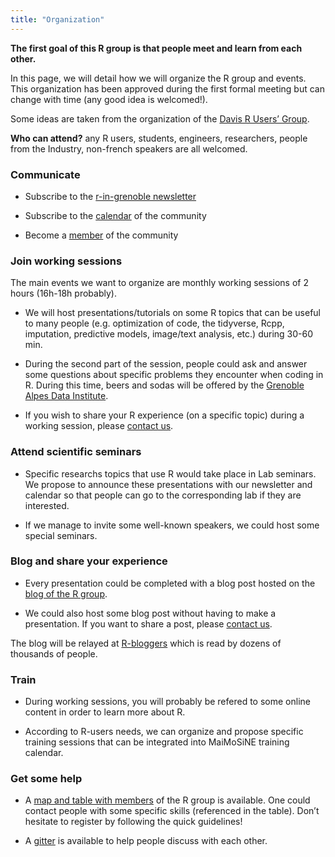 ```yaml
---
title: "Organization"
---
```


**The first goal of this R group is that people meet and learn from each other.**

In this page, we will detail how we will organize the R group and events. This organization has been approved during the first formal meeting but can change with time (any good idea is welcomed!).

Some ideas are taken from the organization of the [Davis R Users' Group](https://d-rug.github.io/).

**Who can attend?** any R users, students, engineers, researchers, people from the Industry, non-french speakers are all welcomed.

### Communicate

- Subscribe  to the [r-in-grenoble newsletter](https://listes.univ-grenoble-alpes.fr/sympa/subscribe/r-in-grenoble?previous_action=info)

- Subscribe to the [calendar](https://r-in-grenoble.github.io/calendar.html) of the community

- Become a [member](https://docs.google.com/spreadsheets/d/1qdG7PPlRCAU8L6Hhq1D2zT0q9LWDUzBfq7mIzz_6Dm8/edit?usp=sharing) of the community

### Join working sessions 

The main events we want to organize are monthly working sessions of 2 hours (16h-18h probably). 

- We will host presentations/tutorials on some R topics that can be useful to many people (e.g. optimization of code, the tidyverse, Rcpp, imputation, predictive models, image/text analysis, etc.) during 30-60 min.

- During the second part of the session, people could ask and answer some questions about specific problems they encounter when coding in R. During this time, beers and sodas will be offered by the [Grenoble Alpes Data Institute](https://data-institute.univ-grenoble-alpes.fr/).

- If you wish to share your R experience (on a specific topic) during a working session, please [contact us](mailto:florian.prive@univ-grenoble-alpes.fr,magali.richard@univ-grenoble-alpes.fr).

### Attend scientific seminars

- Specific researchs topics that use R would take place in Lab seminars. We propose to announce these presentations with our newsletter and calendar so that people can go to the corresponding lab if they are interested.

- If we manage to invite some well-known speakers, we could host some special seminars.

### Blog and share your experience

- Every presentation could be completed with a blog post hosted on the [blog of the R group](blog/).

- We could also host some blog post without having to make a presentation. If you want to share a post, please [contact us](mailto:florian.prive@univ-grenoble-alpes.fr,magali.richard@univ-grenoble-alpes.fr). 

The blog will be relayed at [R-bloggers](https://www.r-bloggers.com/) which is read by dozens of thousands of people.

### Train

- During working sessions, you will probably be refered to some online content in order to learn more about R.

- According to R-users needs, we can organize and propose specific training sessions that can be integrated into MaiMoSiNE training calendar. 

### Get some help

- A [map and table with members](members.html) of the R group is available. One could contact people with some specific skills (referenced in the table). Don't hesitate to register by following the quick guidelines!

- A [gitter](https://gitter.im/R-in-Grenoble) is available to help people discuss with each other.


